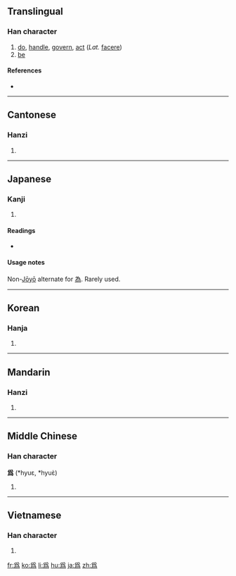 {{also|为|為}}
==Translingual==
{{stroke order|type=animate}}

===Han character===
{{Han char|rn=87|rad=爪|as=08|sn=12|four=|canj=月竹弓火 (BHNF)}}

# [[do]], [[handle]], [[govern]], [[act]] (''Lat.'' [[facere]])
# [[be]]

====References====
* {{Han ref|kx=0689.130|dkj=19686|dj=1102.160|hdz=32033.210|uh=7232|ud=29234}}

----

==Cantonese==

===Hanzi===
{{yue-hanzi|jyut=|y=wai4, wai6|sim=为}}

# {{defn|Cantonese|sort=爪08}}

----

==Japanese==

===Kanji===
{{ja-kanji|grade=|rs=爪08}}

# {{defn|Japanese|sort=爪08}}

====Readings====
* {{ja-readings|on=[[い]] (i)|kun=[[ため]] (tame), [[する]] (suru), [[なす]] (nasu), [[なる]] (naru)}}

====Usage notes====
Non-[[w:Jōyō kanji|Jōyō]] alternate for [[為]].  Rarely used.

----

==Korean==

===Hanja===
{{ko-hanja|hangeul=위|eumhun=|rv=wi|mr=wi|y=wi}}

# {{defn|Korean|sort=爪08}}

----

==Mandarin==

===Hanzi===
{{cmn-hanzi|sim=为|pin=[[wèi]] ([[wei4]]), [[wéi]] ([[wei2]])|wg=wei<sup>4</sup>, wei<sup>2</sup>}}

# {{defn|Mandarin|sort=爪08}}

----

==Middle Chinese==

===Han character===
'''爲''' (*hyuɛ, *hyuɛ̀)<!--note: asterisks indicate that this character appears more than four times in the Tang Dynasty corpus of literature-->

# {{defn|Middle Chinese|sort=爪08}}

----

==Vietnamese==

===Han character===
{{vi-hantu|[[vay]], [[vì]], [[vĩ]], [[vơ]], [[vờ]], [[vi]], [[ví]], [[vị]]|rs=爪08}}

# {{defn|Vietnamese|sort=爪08}}

[[fr:爲]]
[[ko:爲]]
[[li:爲]]
[[hu:爲]]
[[ja:爲]]
[[zh:爲]]